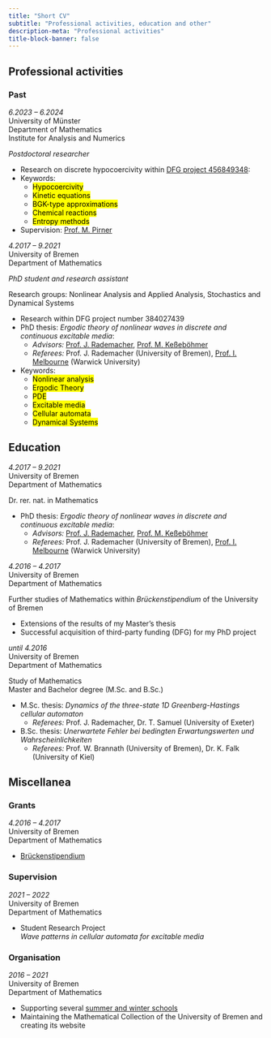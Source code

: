 ```yaml
---
title: "Short CV"
subtitle: "Professional activities, education and other"
description-meta: "Professional activities"
title-block-banner: false
---
```


## Professional activities

### Past
::: {.grid}

::: {.g-col-12 .g-col-md-6}
*6.2023 -- 6.2024*<br>
University of Münster<br>
Department of Mathematics<br>
Institute for Analysis and Numerics
:::

::: {.g-col-12 .g-col-md-6}

*Postdoctoral researcher*

+ Research on discrete hypocoercivity within [DFG project 456849348](https://www.dulbrich.de/research_projects.html):
+ Keywords:
    + <mark>Hypocoercivity</mark>
    + <mark>Kinetic equations</mark>
    + <mark>BGK-type approximations</mark>
    + <mark>Chemical reactions</mark>
    + <mark>Entropy methods</mark>
+ Supervision: [Prof. M. Pirner](https://www.uni-muenster.de/AMM/en/Pirner/index.shtml)

:::

:::


::: {.grid}

::: {.g-col-12 .g-col-md-6}
*4.2017 -- 9.2021*<br>
University of Bremen<br>
Department of Mathematics<br>

:::

::: {.g-col-12 .g-col-md-6}

*PhD student and research assistant*

Research groups: Nonlinear Analysis and Applied Analysis,
Stochastics and Dynamical Systems<br>

+ Research within DFG project number 384027439
+ PhD thesis: *Ergodic theory of nonlinear waves in discrete and continuous excitable media*:
    + *Advisors:* [Prof. J. Rademacher](https://www.math.uni-hamburg.de/en/forschung/bereiche/am/ang-dynamische-systeme/personen/rademacher-jens.html), [Prof. M. Keßeböhmer](https://www.uni-bremen.de/dynsys/members/prof-dr-marc-kesseboehmer)
    + *Referees:* Prof. J. Rademacher (University of Bremen), [Prof. I. Melbourne](https://warwick.ac.uk/fac/sci/maths/people/staff/ian_melbourne/) (Warwick University)
+ Keywords:
    + <mark>Nonlinear analysis</mark>
    + <mark>Ergodic Theory</mark>
    + <mark>PDE</mark>
    + <mark>Excitable media</mark> 
    + <mark>Cellular automata</mark>
    + <mark>Dynamical Systems</mark>

:::

:::


## Education



::: {.grid}

::: {.g-col-12 .g-col-md-6}
*4.2017 -- 9.2021*<br>
University of Bremen<br>
Department of Mathematics<br>
:::

::: {.g-col-12 .g-col-md-6}
Dr. rer. nat. in Mathematics

+ PhD thesis: *Ergodic theory of nonlinear waves in discrete and continuous excitable media*:
    + *Advisors:* [Prof. J. Rademacher](https://www.math.uni-hamburg.de/en/forschung/bereiche/am/ang-dynamische-systeme/personen/rademacher-jens.html), [Prof. M. Keßeböhmer](https://www.uni-bremen.de/dynsys/members/prof-dr-marc-kesseboehmer)
    + *Referees:* Prof. J. Rademacher (University of Bremen), [Prof. I. Melbourne](https://warwick.ac.uk/fac/sci/maths/people/staff/ian_melbourne/) (Warwick University)

:::

:::

::: {.grid}

::: {.g-col-12 .g-col-md-6}
*4.2016 -- 4.2017*<br>
University of Bremen<br>
Department of Mathematics<br>
:::

::: {.g-col-12 .g-col-md-6}
Further studies of Mathematics within *Brückenstipendium* of the University of Bremen

+ Extensions of the results of my Master's thesis
+ Successful acquisition of third-party funding (DFG) for my PhD project 


:::

:::

::: {.grid}

::: {.g-col-12 .g-col-md-6}
*until 4.2016*<br>
University of Bremen<br>
Department of Mathematics<br>
:::

::: {.g-col-12 .g-col-md-6}
Study of Mathematics<br>
Master and Bachelor degree (M.Sc. and B.Sc.)<br>
  

+ M.Sc. thesis: *Dynamics of the three-state 1D Greenberg-Hastings cellular automaton*
    + *Referees:* Prof. J. Rademacher, Dr. T. Samuel (University of Exeter)
+ B.Sc. thesis: *Unerwartete Fehler bei bedingten Erwartungswerten und Wahrscheinlichkeiten*
    + *Referees:* Prof. W. Brannath (University of Bremen), Dr. K. Falk (University of Kiel)


:::

:::


## Miscellanea
### Grants
::: {.grid}

::: {.g-col-12 .g-col-md-6}
*4.2016 -- 4.2017*<br>
University of Bremen<br>
Department of Mathematics
:::

::: {.g-col-12 .g-col-md-6}

+ [Brückenstipendium](https://www.uni-bremen.de/fileadmin/user_upload/forschung/Anlage/Stipendium/Merkblatt_Brueckenstip.pdf)

:::

:::

### Supervision
::: {.grid}

::: {.g-col-12 .g-col-md-6}
*2021 -- 2022*<br>
University of Bremen<br>
Department of Mathematics
:::

::: {.g-col-12 .g-col-md-6}

+ Student Research Project<br>
  *Wave patterns in cellular automata for excitable media*

:::

:::

### Organisation
::: {.grid}

::: {.g-col-12 .g-col-md-6}
*2016 -- 2021*<br>
University of Bremen<br>
Department of Mathematics
:::

::: {.g-col-12 .g-col-md-6}

+ Supporting several [summer and winter schools](https://www.uni-bremen.de/dynamical-systems/past-events/bremen-summer-and-winter-schools-on-dynamical-systems)
+ Maintaining the Mathematical Collection of the University of Bremen and creating its website  
:::

:::








